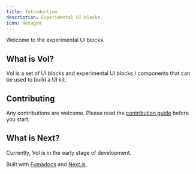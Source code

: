 ```yaml
---
title: Introduction
description: Experimental UI blocks.
icon: Hexagon
---
```


Welcome to the experimental UI blocks.

## What is Vol?

Vol is a set of UI blocks and experimental UI blocks / components that can be used to build a UI kit.

## Contributing

Any contributions are welcome. Please read the [contribution guide](https://github.com/duongductrong/vol/blob/main/CONTRIBUTING.md) before you start.

## What is Next?

Currently, Vol is in the early stage of development.

Built with [Fumadocs](https://fumadocs.vercel.app) and [Next.js](https://nextjs.org).

<Cards>
  <Card title="Learn more about Next.js" href="https://nextjs.org/docs" />
  <Card title="Learn more about Fumadocs" href="https://fumadocs.vercel.app" />
</Cards>
